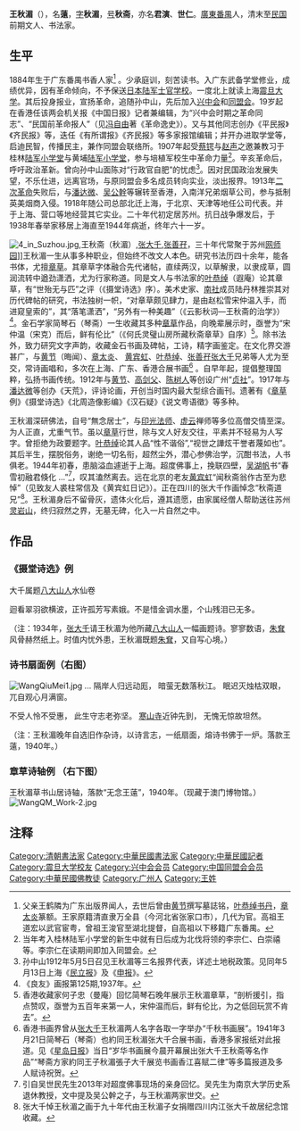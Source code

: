 {{Infobox person
| name = 王秋湄
| image = WangQiuMei3.jpg
| imagesize = 
| caption = 
| birth_name = 王薳
| other_names = 
| zi = 秋湄
| hao = 秋斋
| gender = 男
| nationality = {{ROC-1928}}
| birth_date = 1884年
| birth_place = {{QING}}[[廣東省|廣東省]][[番禺縣|番禺縣]]
| death_date = {{death year and age|1944|1884}}
| death_place = {{ROC-1928}}[[上海市|上海市]]
| 職業 = [[書法家|書法家]]
}}
'''王秋湄'''（{{bd|1884年||1944年}}），名'''薳'''，[[表字|字]]'''秋湄'''，[[号|号]]'''秋斋'''，亦名'''君演'''、'''世仁'''。[[廣東|廣東]][[番禺縣|番禺]]人，清末至[[中華民國|民国]]前期文人、书法家。

== 生平 ==
1884年生于广东番禺书香人家<ref group="註">父亲王鹤隣为广东出版界闻人，去世后曾由[[黄节|黄节]]撰写墓誌铭，[[叶恭绰|叶恭绰]][[书丹|书丹]]，[[章太炎|章太炎]]篆额。王家原籍清直隶万全县（今河北省张家口市），几代为官。高祖王道宏以武官宦粤，曾祖王浚官至湖北提督，自高祖以下移籍广东番禺。</ref> 。少承庭训，刻苦读书。入广东武备学堂修业，成绩优异，因有革命倾向，不予保送[[日本陆军士官学校|日本陆军士官学校]]。一度北上就读上海[[震旦大学|震旦大学]]。其后投身报业，宣扬革命，追随孙中山，先后加入[[兴中会|兴中会]]和[[同盟会|同盟会]]。19岁起在香港任该两会机关报《中国日报》记者兼编辑，为“兴中会时期之革命同志”、“民国前革命报人”（见[[冯自由|冯自由]]著《革命逸史》）。又与其他同志创办《平民报》《齐民报》等，迭任《有所谓报》《齐民报》等多家报馆编辑；并开办进取学堂等，启迪民智，传播民主，兼作同盟会联络所。1907年起受[[蔡锷|蔡锷]]与[[赵声|赵声]]之邀兼教习于桂林[[陆军小学堂|陆军小学堂]]与黄埔[[陆军小学堂|陆军小学堂]]，参与培植军校生中革命力量<ref group="註">当年考入桂林陆军小学堂的新生中就有日后成为北伐将领的李宗仁、白崇禧等。李宗仁在读期间即加入同盟会。</ref>。辛亥革命后，呼吁政治革新。曾向孙中山面陈对“行政官自肥”的忧虑<ref group="註">孙中山1912年5月5日召见王秋湄等三名报界代表，详述土地税政策。见同年5月13日上海《[[民立报|民立报]]》及《[[申报|申报]]》。</ref>。因对民国政治发展失望，不乐仕进，远离官场，与原同盟会多名成员转向实业，淡出报界。1913年[[二次革命|二次革命]]失败后，与[[潘达微|潘达微]]、[[吴公幹|吴公幹]]等辗转至香港，入南洋兄弟烟草公司，参与抵制英美烟商入侵。1918年随公司总部北迁上海，于北京、天津等地任公司代表。并于上海、营口等地经营其它实业。二十年代初定居苏州。抗日战争爆发后，于1938年春举家移居上海直至1944年病逝，终年六十一岁。


[[File:4_in_Suzhou.jpg|thumb]],王秋斋（秋湄）,[[张大千|张大千]],[[张善孖|张善孖]]，三十年代常聚于苏州[[网师园|网师园]]]]王秋湄一生从事多种职业，但始终不改文人本色。研究书法历四十余年，能各书体，尤擅[[章草|章草]]。其章草字体融合先代诸帖，直续两汉，以草解隶，以隶成草，圆润流转中遒劲潇洒，尤为行家称道。同是文人与书法家的[[叶恭绰|叶恭绰]]（遐庵）论其章草，有“世殆无与匹”之评（《摄堂诗选》序）。美术史家、[[南社|南社]]成员陆丹林推崇其对历代碑帖的研究，书法独树一帜，“对章草颇见肆力，是由赵松雪宋仲温入手，而进窥皇索的”，其“落笔潇洒”，“另外有一种美趣”（《云影秋词—王秋斋的治学》）<ref group="註">《良友》画报第125期,1937年。</ref>。金石学家简琴石（琴斋）一生收藏其多种[[章草|章草]]作品，向晚辈展示时，亟誉为“宋仲温（宋克）而后，鲜有伦比”（《何氏灵璧山房所藏秋斋章草》自序）<ref group="註">香港收藏家何子忠（曼庵）回忆简琴石晚年展示王秋湄章草，“剖析援引，指点赞叹，亟誉为五百年来第一人，宋仲温而后，鲜有伦比，为之低回玩赏不肯去”。</ref>。除书法外，致力研究文字声韵，收藏金石书画及碑帖，工诗，精字画鉴定。在文化界交游甚广，与[[黄节|黄节]]（晦闻）、[[章太炎|章太炎]]、 [[黄宾虹|黄宾虹]]、[[叶恭绰|叶恭绰]]、[[张善孖|张善孖]][[张大千|张大千]]兄弟等人尤为至交，常诗画唱和，多次在上海、广东、香港合展书画<ref group="註">香港书画界曾从[[张大千|张大千]]王秋湄两人名字各取一字举办“千秋书画展”。1941年3月21日简琴石（琴斋）也約同王秋湄张大千合展书画，香港多家报纸对此报道。见《[[星岛日报|星岛日报]]》当日“岁华书画展今晨开幕展出张大千王秋斋等名作品”“琴斋方家約同王子秋湄張子大千展览书画香江喜赋二律”等多篇报道及多人赋诗祝贺。</ref> 。自早年起，提倡整理国粹，弘扬书画传统。1912年与[[黄节|黄节]]、[[高剑父|高剑父]]、[[陈树人|陈树人]]等创设广州“[[贞社|贞社]]”。1917年与[[潘达微|潘达微]]等创办《天荒》，评诗论画，开创当时国内最大型综合画刊。遗著有《[[章草|章草]]例》《摄堂诗选》《北周造像影编》《汉石疑》《说文粤语徵》等多种。


王秋湄深研佛法，自号“無念居士”，与[[印光法师|印光法师]]、[[虚云|虚云]]禅师等多位高僧交情至深。为人正直，尤重气节。虽以[[章草|章草]]行世，除与文人好友交往，平素并不轻易为人写字。曾拒绝为政要题字。[[叶恭绰|叶恭绰]]论其人品“性不谐俗”,“视世之譁炫干誉者蔑如也”。其后半生，摆脱俗务，谢绝一切名衔，超然尘外，潜心参佛治学，沉酣书法，人书俱老。1944年初春，患脑溢血遽逝于上海。超度佛事上，挽联四壁，[[吴湖帆|吴湖帆]]书“春雪初融君倏化 ...”<ref group="註">引自吴世民先生2013年对超度佛事现场的亲身回忆。吴先生为南京大学历史系退休教授，文中提及吴公幹之子，与王秋湄两家世交。</ref>，叹其溘然离去。远在北京的老友[[黄宾虹|黄宾虹]]“闻秋斋翁作古至为悲悼”（见致友人裘柱常信及《黄宾虹日记》）。正在四川的张大千作画悼念“秋斋道兄”<ref group="註">张大千悼王秋湄之画于九十年代由王秋湄子女捐赠四川内江张大千故居纪念馆收藏。</ref>。王秋湄身后不留骨灰，遗体火化后，遵其遗愿，由家属经僧人帮助送往苏州[[灵岩山|灵岩山]]，终归寂然之界，无墓无碑，化入一片自然之中。

==作品==
===《摄堂诗选》例===

大千属题[[八大山人|八大山人]]水仙卷

迴看翠羽欲横波，正许孤芳写素娥。不是惜金调水墨，个山残泪已无多。

（注：1934年，[[张大千|张大千]]请王秋湄为他所藏[[八大山人|八大山人]]一幅画题诗。寥寥数语，[[朱耷|朱耷]]风骨赫然纸上。时值内忧外患，王秋湄既题[[朱耷|朱耷]]，又自写心境。）

===诗书扇面例（右图）===
[[File:WangQiuMei1.jpg|thumb]]
... 隔岸人归远动厖，
暗萤无数落秋江。
眠迟灭烛枯双眼，
兀自观心月满窗。

不受人怜不受惠，
此生守志老弥坚。
[[寒山寺|寒山寺]]近钟先到，
无愧无惊故坦然。

（注：王秋湄晚年自选旧作杂诗，以诗言志，一纸扇面，熔诗书佛于一炉。落款王薳，1940年。）

===章草诗轴例 （右下图）===

王秋湄草书山居诗轴，落款“无念王薳”，1940年。（现藏于澳门博物馆。）
[[File:WangQM_Work-2.jpg|thumb]]


==注释==
{{reflist|group=註|2}}

{{DEFAULTSORT:Wang王秋湄}}
[[Category:清朝書法家|Category:清朝書法家]]
[[Category:中華民國書法家|Category:中華民國書法家]]
[[Category:中華民國記者|Category:中華民國記者]]
[[Category:震旦大学校友|Category:震旦大学校友]]
[[Category:兴中会会员|Category:兴中会会员]]
[[Category:中国同盟会会员|Category:中国同盟会会员]]
[[Category:中華民國佛教徒|Category:中華民國佛教徒]]
[[Category:广州人|Category:广州人]]
[[Category:王姓|Category:王姓]]